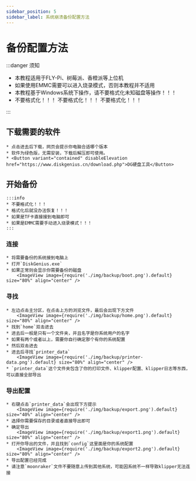 ```yaml
---
sidebar_position: 5
sidebar_label: 系统崩溃备份配置方法
---
```



# 备份配置方法

:::danger 须知

* 本教程适用于FLY-Pi、树莓派、香橙派等上位机
* 如果使用EMMC需要可以进入烧录模式，否则本教程并不适用
* 本教程基于Windows系统下操作，请不要格式化未知磁盘等操作！！！
* 不要格式化！！！    不要格式化！！！  不要格式化！！！

:::

## 下载需要的软件

    * 点击进去后下载，网页会提示你电脑合适哪个版本
    * 软件为绿色版，无需安装，下载后解压即可使用。
    * <Button variant="contained" disableElevation href="https://www.diskgenius.cn/download.php">DG硬盘工具</Button>

## 开始备份

    :::info
    * 不要格式化！！！
    * 格式化后就没办法恢复！！！
    * 如果是TF卡直接接到电脑即可
    * 如果是EMMC需要手动进入烧录模式！！！
    :::

### 连接
    * 将需要备份的系统接到电脑上
    * 打开`DiskGenius.exe`
    * 如果正常则会显示你需要备份的磁盘
        <ImageView image={require('./img/backup/boot.png').default} size="80%" align="center" />
    
### 寻找
    * 左边点击主分区，在点击上方的浏览文件，最后会出现下方文件
        <ImageView image={require('./img/backup/home.png').default} size="80%" align="center" />
    * 找到`home`双击进去
    * 进去后一般是只有一个文件夹，并且名字是你系统用户的名字
    * 如果有两个或者以上，需要你自行确定那个有你的系统配置
    * 然后双击进去
    * 进去后寻找`printer_data`
        <ImageView image={require('./img/backup/printer-data.png').default} size="80%" align="center" />
    * `printer_data`这个文件夹包含了你的打印文件、klipper配置、klipper日志等东西，可以直接全部导出

### 导出配置
    * 右键点击`printer_data`会出现下方提示
        <ImageView image={require('./img/backup/export.png').default} size="40%" align="center" />
    * 选择你需要保存的目录或者直接导出即可
    * 确定导出
        <ImageView image={require('./img/backup/export1.png').default} size="80%" align="center" />
    * 打开你导出的文件，并且找到`config`这里面是你的系统配置
        <ImageView image={require('./img/backup/export2.png').default} size="80%" align="center" />
    * 导出配置已经完成
    * 请注意`moonraker`文件不要随意上传到其他系统，可能因系统不一样导致klipper无法连接